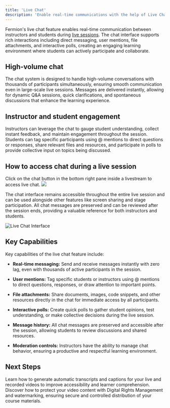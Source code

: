 ```yaml
---
title: 'Live Chat'
description: 'Enable real-time communications with the help of Live Chat to keep students engaged and informed'
---
```


Fermion's live chat feature enables real-time communication between instructors and students during [live sessions](/live-classes/what-are-live-classes). The chat interface supports rich interactions including direct messaging, user mentions, file attachments, and interactive polls, creating an engaging learning environment where students can actively participate and collaborate.

## High-volume chat 

The chat system is designed to handle high-volume conversations with thousands of participants simultaneously, ensuring smooth communication even in large-scale live sessions. Messages are delivered instantly, allowing for dynamic Q&A sessions, quick clarifications, and spontaneous discussions that enhance the learning experience.

## Instructor and student engagement

Instructors can leverage the chat to gauge student understanding, collect instant feedback, and maintain engagement throughout the session. Students can tag specific participants using @ mentions to direct questions or responses, share relevant files and resources, and participate in polls to provide collective input on topics being discussed.

## How to access chat during a live session

Click on the chat button in the bottom right pane inside a livestream to access live chat.
![](https://67d6ad5ef66ee0901532fd2f.storage.fermion.app/public-uncached/object-store-public-files/uploads/14-10-2025/QdBPqVl1fC.grootr.png)

The chat interface remains accessible throughout the entire live session and can be used alongside other features like screen sharing and stage participation. All chat messages are preserved and can be reviewed after the session ends, providing a valuable reference for both instructors and students.

![Live Chat Interface](https://67d6ad5ef66ee0901532fd2f.storage.fermion.app/public-uncached/object-store-public-files/uploads/14-10-2025/chrome_lQOt9w4iJE.xlddop.png)

## Key Capabilities

Key capabilities of the live chat feature include:

- **Real-time messaging:** Send and receive messages instantly with zero lag, even with thousands of active participants in the session.

- **User mentions:** Tag specific students or instructors using @ mentions to direct questions, responses, or draw attention to important points.

- **File attachments:** Share documents, images, code snippets, and other resources directly in the chat for immediate access by all participants.

- **Interactive polls:** Create quick polls to gather student opinions, test understanding, or make collective decisions during the live session.

- **Message history:** All chat messages are preserved and accessible after the session, allowing students to review discussions and shared resources.

- **Moderation controls:** Instructors have the ability to manage chat behavior, ensuring a productive and respectful learning environment.

## Next Steps

<Columns cols={2}>

  <Card title="AI transcripts & auto recordings" href="/live-classes/recording-and-captions">
    Learn how to generate automatic transcripts and captions for your live and recorded videos to improve accessibility and learner comprehension.
  </Card>

  <Card title="DRM & video watermarking" href="/live-classes/drm-and-watermarking">
    Discover how to protect your video content with Digital Rights Management and watermarking, ensuring secure and controlled distribution of your course materials.
  </Card>

</Columns>

